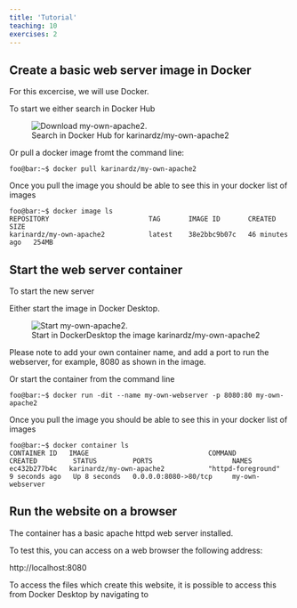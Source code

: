 ```yaml
---
title: 'Tutorial'
teaching: 10
exercises: 2
---
```


## Create a basic web server image in Docker


For this excercise, we will use Docker.

To start we either search in Docker Hub

![Search in Docker Hub for karinardz/my-own-apache2](fig/dockerhub.png){alt='Download my-own-apache2.'}

Or pull a docker image fromt the command line:

```console
foo@bar:~$ docker pull karinardz/my-own-apache2
```

Once you pull the image you should be able to see this in your docker list of images

```console
foo@bar:~$ docker image ls
REPOSITORY                         TAG       IMAGE ID       CREATED          SIZE
karinardz/my-own-apache2           latest    38e2bbc9b07c   46 minutes ago   254MB
```



## Start the web server container

To start the new server

Either start the image in Docker Desktop. 


![Start in DockerDesktop the image karinardz/my-own-apache2](fig/start.png){alt='Start my-own-apache2.'}

Please note to add your own container name, and add a port to run the webserver,
for example, 8080 as shown in the image.

Or start the container from the command line

```console
foo@bar:~$ docker run -dit --name my-own-webserver -p 8080:80 my-own-apache2
```


Once you pull the image you should be able to see this in your docker list of images

```console
foo@bar:~$ docker container ls
CONTAINER ID   IMAGE                              COMMAND                  CREATED         STATUS         PORTS                    NAMES
ec432b277b4c   karinardz/my-own-apache2           "httpd-foreground"       9 seconds ago   Up 8 seconds   0.0.0.0:8080->80/tcp     my-own-webserver
```


## Run the website on a browser

The container has a basic apache httpd web server installed.

To test this, you can access on a web browser the following address:

http://localhost:8080


To access the files which create this website, it is possible to access this from
Docker Desktop by navigating to 

